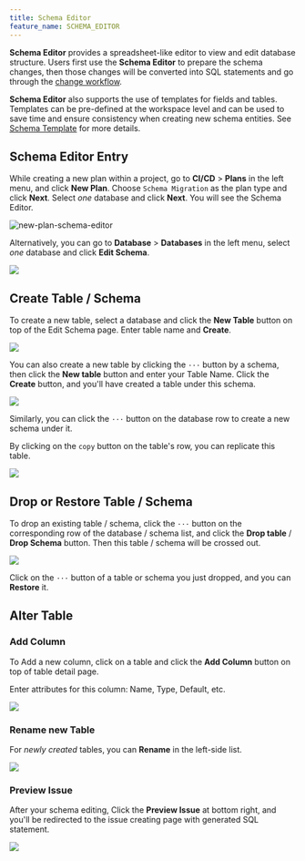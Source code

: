 ```yaml
---
title: Schema Editor
feature_name: SCHEMA_EDITOR
---
```


**Schema Editor** provides a spreadsheet-like editor to view and edit database structure. Users first use the **Schema Editor** to prepare the schema changes, then those changes will be converted into SQL statements and go through the [change workflow](/change-database/change-workflow).

**Schema Editor** also supports the use of templates for fields and tables. Templates can be pre-defined at the workspace level and can be used to save time and ensure consistency when creating new schema entities. See [Schema Template](/administration/schema-template) for more details.

## Schema Editor Entry

While creating a new plan within a project, go to **CI/CD** > **Plans** in the left menu, and click **New Plan**. Choose `Schema Migration` as the plan type and click **Next**. Select _one_ database and click **Next**. You will see the Schema Editor.

![new-plan-schema-editor](/content/docs/change-database/schema-editor/bb-new-plan-schema-editor.webp)

Alternatively, you can go to **Database** > **Databases** in the left menu, select _one_ database and click **Edit Schema**.

![](/content/docs/change-database/schema-editor/schema-editor-entry.webp)

## Create Table / Schema

To create a new table, select a database and click the **New Table** button on top of the Edit Schema page. Enter table name and **Create**.

![](/content/docs/change-database/schema-editor/create-table.webp)

You can also create a new table by clicking the `···` button by a schema, then click the **New table** button and enter your Table Name. Click the **Create** button, and you'll have created a table under this schema.

![](/content/docs/change-database/schema-editor/new-table-button.webp)

Similarly, you can click the `···` button on the database row to create a new schema under it.

By clicking on the `copy` button on the table's row, you can replicate this table.

![](/content/docs/change-database/schema-editor/copy.webp)

## Drop or Restore Table / Schema

To drop an existing table / schema, click the `···` button on the corresponding row of the database / schema list, and click the **Drop table** / **Drop Schema** button. Then this table / schema will be crossed out.

![](/content/docs/change-database/schema-editor/drop-table.webp)

Click on the `···` button of a table or schema you just dropped, and you can **Restore** it.

## Alter Table

### Add Column

To Add a new column, click on a table and click the **Add Column** button on top of table detail page.

Enter attributes for this column: Name, Type, Default, etc.

![](/content/docs/change-database/schema-editor/add-column.webp)

### Rename new Table

For _newly created_ tables, you can **Rename** in the left-side list.

![](/content/docs/change-database/schema-editor/rename.webp)

### Preview Issue

After your schema editing, Click the **Preview Issue** at bottom right, and you'll be redirected to the issue creating page with generated SQL statement.

![](/content/docs/change-database/schema-editor/edit-schema-issue.webp)

